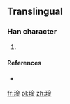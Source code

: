 ==Translingual==

===Han character===
{{Han char|rn=96|rad=玉|as=08|sn=12|four=|canj=一土金 (MGC)}}

# {{defn|Han|sort=玉08}}

====References====
* {{Han ref|kx=0736.081|hdz=21122.101|uh=743B|ud=29755}}

[[fr:琻]]
[[pl:琻]]
[[zh:琻]]